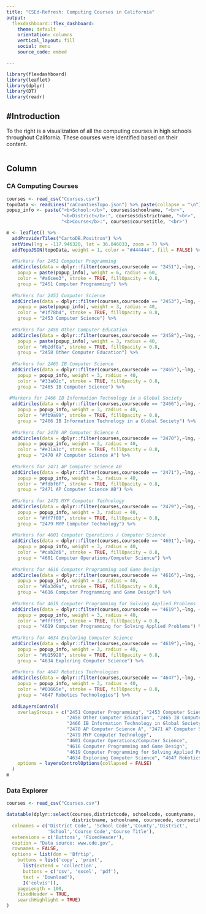 ```yaml
---
title: "CSEd-Refresh: Computing Courses in California"
output: 
  flexdashboard::flex_dashboard:
    theme: default
    orientation: columns
    vertical_layout: fill
    social: menu
    source_code: embed

---
```


```r
library(flexdashboard)
library(leaflet)
library(dplyr)
library(DT)
library(readr)
```

#Introduction {.sidebar}
-----------------------------------------------------------------------

To the right is a visualization of all the computing courses in high schools throughout California. These courses were identified based on their content. 

```r

```


Column {data-width=650 .tabset .tabset-fade}
-----------------------------------------------------------------------

### CA Computing Courses

```r
courses <- read_csv("Courses.csv")
topoData <- readLines("caCountiesTopo.json") %>% paste(collapse = "\n")
popup_info <- paste("<b>School:</b>", courses$schoolname, "<br>", 
                    "<b>District</b>:", courses$districtname, "<br>",
                    "<b>Course</b>:", courses$coursetitle, "<br>")

m <- leaflet() %>%
  addProviderTiles("CartoDB.Positron") %>%
  setView(lng = -117.946320, lat = 36.046033, zoom = 7) %>%
  addTopoJSON(topoData, weight = 1, color = "#444444", fill = FALSE) %>%
  
  #Markers for 2451 Computer Programming
  addCircles(data = dplyr::filter(courses,coursecode == "2451"),~lng, ~lat, 
    popup = paste(popup_info), weight = 6, radius = 60,
    color = "#a6cee3", stroke = TRUE, fillOpacity = 0.8,
    group = "2451 Computer Programming") %>%
  
  #Markers for 2453 Computer Science
  addCircles(data = dplyr::filter(courses,coursecode == "2453"),~lng, ~lat, 
    popup = paste(popup_info), weight = 3, radius = 40,
    color = "#1f78b4", stroke = TRUE, fillOpacity = 0.8,
    group = "2453 Computer Science") %>%
  
  #Markers for 2458 Other Computer Education
  addCircles(data = dplyr::filter(courses,coursecode == "2458"),~lng, ~lat, 
    popup = paste(popup_info), weight = 3, radius = 40,
    color = "#b2df8a", stroke = TRUE, fillOpacity = 0.8,
    group = "2458 Other Computer Education") %>%
  
  #Markers for 2465 IB Computer Science
  addCircles(data = dplyr::filter(courses,coursecode == "2465"),~lng, ~lat, 
    popup = popup_info, weight = 3, radius = 40,
    color = "#33a02c", stroke = TRUE, fillOpacity = 0.8,
    group = "2465 IB Computer Science") %>%
  
 #Markers for 2466 IB Information Technology in a Global Society
  addCircles(data = dplyr::filter(courses,coursecode == "2466"),~lng, ~lat, 
    popup = popup_info, weight = 3, radius = 40,
    color = "#fb9a99", stroke = TRUE, fillOpacity = 0.8,
    group = "2466 IB Information Technology in a Global Society") %>%
  
  #Markers for 2470 AP Computer Science A
  addCircles(data = dplyr::filter(courses,coursecode == "2470"),~lng, ~lat, 
    popup = popup_info, weight = 3, radius = 40,
    color = "#e31a1c", stroke = TRUE, fillOpacity = 0.8,
    group = "2470 AP Computer Science A") %>%
  
  #Markers for 2471 AP Computer Science AB
  addCircles(data = dplyr::filter(courses,coursecode == "2471"),~lng, ~lat, 
    popup = popup_info, weight = 3, radius = 40,
    color = "#fdbf6f", stroke = TRUE, fillOpacity = 0.8,
    group = "2471 AP Computer Science AB") %>%
  
  #Markers for 2479 MYP Computer Technology
  addCircles(data = dplyr::filter(courses,coursecode == "2479"),~lng, ~lat, 
    popup = popup_info, weight = 3, radius = 40,
    color = "#ff7f00", stroke = TRUE, fillOpacity = 0.8,
    group = "2479 MYP Computer Technology") %>%
  
  #Markers for 4601 Computer Operations / Computer Science
  addCircles(data = dplyr::filter(courses,coursecode == "4601"),~lng, ~lat, 
    popup = popup_info, weight = 3, radius = 40,
    color = "#cab2d6", stroke = TRUE, fillOpacity = 0.8,
    group = "4601 Computer Operations/Computer Science") %>%
  
  #Markers for 4616 Computer Programming and Game Design
  addCircles(data = dplyr::filter(courses,coursecode == "4616"),~lng, ~lat, 
    popup = popup_info, weight = 3, radius = 40,
    color = "#6a3d9a", stroke = TRUE, fillOpacity = 0.8,
    group = "4616 Computer Programming and Game Design") %>%
  
  #Markers for 4619 Computer Programming for Solving Applied Problems
  addCircles(data = dplyr::filter(courses,coursecode == "4619"),~lng, ~lat, 
    popup = popup_info, weight = 3, radius = 40,
    color = "#ffff99", stroke = TRUE, fillOpacity = 0.8,
    group = "4619 Computer Programming for Solving Applied Problems") %>%
  
  #Markers for 4634 Exploring Computer Science
  addCircles(data = dplyr::filter(courses,coursecode == "4619"),~lng, ~lat, 
    popup = popup_info, weight = 3, radius = 40,
    color = "#b15928", stroke = TRUE, fillOpacity = 0.8,
    group = "4634 Exploring Computer Science") %>%
  
  #Markers for 4647 Robotics Technologies
  addCircles(data = dplyr::filter(courses,coursecode == "4647"),~lng, ~lat, 
    popup = popup_info, weight = 3, radius = 40,
    color = "#01665e", stroke = TRUE, fillOpacity = 0.8,
    group = "4647 Robotics Technologies") %>%
   
  addLayersControl(
    overlayGroups = c("2451 Computer Programming", "2453 Computer Science",
                      "2458 Other Computer Education", "2465 IB Computer Science",
                      "2466 IB Information Technology in Global Society", 
                      "2470 AP Computer Science A", "2471 AP Computer Science AB", 
                      "2479 MYP Computer Technology",
                      "4601 Computer Operations/Computer Science", 
                      "4616 Computer Programming and Game Design",
                      "4619 Computer Programming for Solving Applied Problems",
                      "4634 Exploring Computer Science", "4647 Robotics Technologies"),
    options = layersControlOptions(collapsed = FALSE)
  ) 
m
```

### Data Explorer

```r
courses <- read_csv("Courses.csv")

datatable(dplyr::select(courses,districtcode, schoolcode, countyname,
                        districtname, schoolname, coursecode, coursetitle),
  colnames = c('District Code', 'School Code','County','District',
               'School','Course Code','Course Title'),
  extensions = c('Buttons', 'FixedHeader'), 
  caption = "Data source: www.cde.gov", 
  rownames = FALSE,
  options = list(dom = 'Bfrtip',
    buttons = list('copy', 'print', 
      list(extend = 'collection', 
      buttons = c('csv', 'excel', 'pdf'),
      text = 'Download'),
      I('colvis')),
    pageLength = 100,
    fixedHeader = TRUE, 
    searchHighlight = TRUE)
)
```


